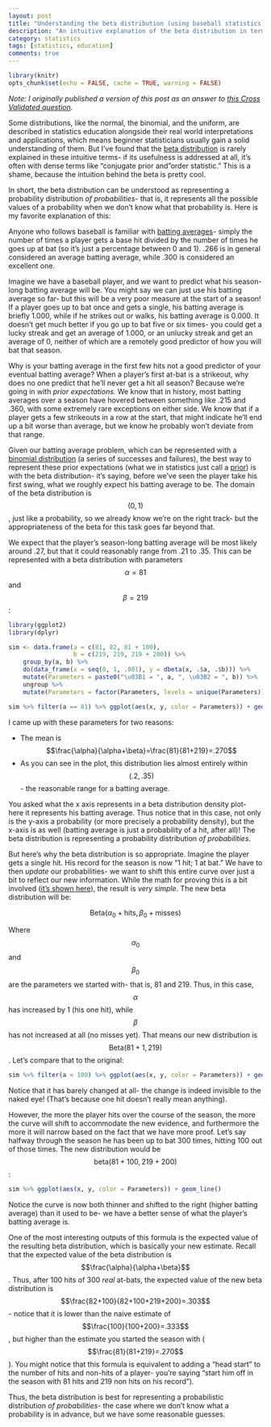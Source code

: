 ```yaml
---
layout: post
title: "Understanding the beta distribution (using baseball statistics)"
description: "An intuitive explanation of the beta distribution in terms of predicting baseball batting averages."
category: statistics
tags: [statistics, education]
comments: true
---
```


```r
library(knitr)
opts_chunk$set(echo = FALSE, cache = TRUE, warning = FALSE)
```

*Note: I originally published a version of this post as an answer to [this Cross Validated question](http://stats.stackexchange.com/a/47782/8373).*

Some distributions, like the normal, the binomial, and the uniform, are described in statistics education alongside their real world interpretations and applications, which means beginner statisticians usually gain a solid understanding of them. But I've found that the [beta distribution](http://en.wikipedia.org/wiki/Beta_distribution) is rarely explained in these intuitive terms- if its usefulness is addressed at all, it's often with dense terms like "conjugate prior and "order statistic." This is a shame, because the intuition behind the beta is pretty cool.

In short, the beta distribution can be understood as representing a probability distribution *of probabilities*- that is, it represents all the possible values of a probability when we don't know what that probability is. Here is my favorite explanation of this:

Anyone who follows baseball is familiar with [batting averages](http://en.wikipedia.org/wiki/Batting_average#Major_League_Baseball)- simply the number of times a player gets a base hit divided by the number of times he goes up at bat (so it's just a percentage between 0 and 1). .266 is in general considered an average batting average, while .300 is considered an excellent one.

Imagine we have a baseball player, and we want to predict what his season-long batting average will be. You might say we can just use his batting average so far- but this will be a very poor measure at the start of a season! If a player goes up to bat once and gets a single, his batting average is briefly 1.000, while if he strikes out or walks, his batting average is 0.000. It doesn't get much better if you go up to bat five or six times- you could get a lucky streak and get an average of 1.000, or an unlucky streak and get an average of 0, neither of which are a remotely good predictor of how you will bat that season.

Why is your batting average in the first few hits not a good predictor of your eventual batting average? When a player's first at-bat is a strikeout, why does no one predict that he'll never get a hit all season? Because we're going in with *prior expectations.* We know that in history, most batting averages over a season have hovered between something like .215 and .360, with some extremely rare exceptions on either side. We know that if a player gets a few strikeouts in a row at the start, that might indicate he'll end up a bit worse than average, but we know he probably won't deviate from that range.

Given our batting average problem, which can be represented with a [binomial distribution][1] (a series of successes and failures), the best way to represent these prior expectations (what we in statistics just call a [prior](http://en.wikipedia.org/wiki/Prior_probability)) is with the beta distribution- it's saying, before we've seen the player take his first swing, what we roughly expect his batting average to be. The domain of the beta distribution is $$(0, 1)$$, just like a probability, so we already know we're on the right track- but the appropriateness of the beta for this task goes far beyond that.

We expect that the player's season-long batting average will be most likely around .27, but that it could reasonably range from .21 to .35. This can be represented with a beta distribution with parameters $$\alpha=81$$ and $$\beta=219$$:

```r
library(ggplot2)
library(dplyr)

sim <- data.frame(a = c(81, 82, 81 + 100),
                  b = c(219, 219, 219 + 200)) %>%
    group_by(a, b) %>%
    do(data_frame(x = seq(0, 1, .001), y = dbeta(x, .$a, .$b))) %>%
    mutate(Parameters = paste0("\u03B1 = ", a, ", \u03B2 = ", b)) %>%
    ungroup %>%
    mutate(Parameters = factor(Parameters, levels = unique(Parameters)))
```

```r
sim %>% filter(a == 81) %>% ggplot(aes(x, y, color = Parameters)) + geom_line()
```

I came up with these parameters for two reasons:

 - The mean is $$\frac{\alpha}{\alpha+\beta}=\frac{81}{81+219}=.270$$
 - As you can see in the plot, this distribution lies almost entirely within $$(.2, .35)$$- the reasonable range for a batting average.

You asked what the x axis represents in a beta distribution density plot- here it represents his batting average. Thus notice that in this case, not only is the y-axis a probability (or more precisely a probability density), but the x-axis is as well (batting average is just a probability of a hit, after all)! The beta distribution is representing a probability distribution *of probabilities*.

But here's why the beta distribution is so appropriate. Imagine the player gets a single hit. His record for the season is now "1 hit; 1 at bat." We have to then *update* our probabilities- we want to shift this entire curve over just a bit to reflect our new information. While the math for proving this is a bit involved ([it's shown here](http://en.wikipedia.org/wiki/Conjugate_prior#Example)), the result is *very simple*. The new beta distribution will be:

$$\mbox{Beta}(\alpha_0+\mbox{hits}, \beta_0+\mbox{misses})$$

Where $$\alpha_0$$ and $$\beta_0$$ are the parameters we started with- that is, 81 and 219. Thus, in this case, $$\alpha$$  has increased by 1 (his one hit), while $$\beta$$ has not increased at all (no misses yet). That means our new distribution is $$\mbox{Beta}(81+1, 219)$$. Let's compare that to the original:

```r
sim %>% filter(a < 100) %>% ggplot(aes(x, y, color = Parameters)) + geom_line()
```

Notice that it has barely changed at all- the change is indeed invisible to the naked eye! (That's because one hit doesn't really mean anything).

However, the more the player hits over the course of the season, the more the curve will shift to accommodate the new evidence, and furthermore the more it will narrow based on the fact that we have more proof. Let's say halfway through the season he has been up to bat 300 times, hitting 100 out of those times. The new distribution would be $$\mbox{beta}(81+100, 219+200)$$:

```r
sim %>% ggplot(aes(x, y, color = Parameters)) + geom_line()
```

Notice the curve is now both thinner and shifted to the right (higher batting average) than it used to be- we have a better sense of what the player's batting average is.

One of the most interesting outputs of this formula is the expected value of the resulting beta distribution, which is basically your new estimate. Recall that the expected value of the beta distribution is $$\frac{\alpha}{\alpha+\beta}$$. Thus, after 100 hits of 300 *real* at-bats, the expected value of the new beta distribution is $$\frac{82+100}{82+100+219+200}=.303$$- notice that it is lower than the naive estimate of $$\frac{100}{100+200}=.333$$, but higher than the estimate you started the season with ($$\frac{81}{81+219}=.270$$). You might notice that this formula is equivalent to adding a "head start" to the number of hits and non-hits of a player- you're saying "start him off in the season with 81 hits and 219 non hits on his record").

Thus, the beta distribution is best for representing a probabilistic distribution *of probabilities*- the case where we don't know what a probability is in advance, but we have some reasonable guesses.

[1]: http://en.wikipedia.org/wiki/Binomial_distribution
